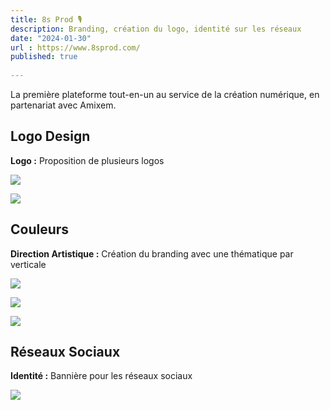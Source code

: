 ```yaml
---
title: 8s Prod 🎙️
description: Branding, création du logo, identité sur les réseaux
date: "2024-01-30"
url : https://www.8sprod.com/
published: true
  
---
```


La première plateforme tout-en-un au service de la création numérique, en partenariat avec Amixem.

## Logo Design

**Logo :** Proposition de plusieurs logos

![](/8s-logolist.png)

![](/8s-logo.png)

## Couleurs

**Direction Artistique :** Création du branding avec une thématique par verticale

![](/8s-prod.png)

![](/8s-agency.png)

![](/8s-cast.png)

## Réseaux Sociaux

**Identité :** Bannière pour les réseaux sociaux

![](/8s-banner.png)
